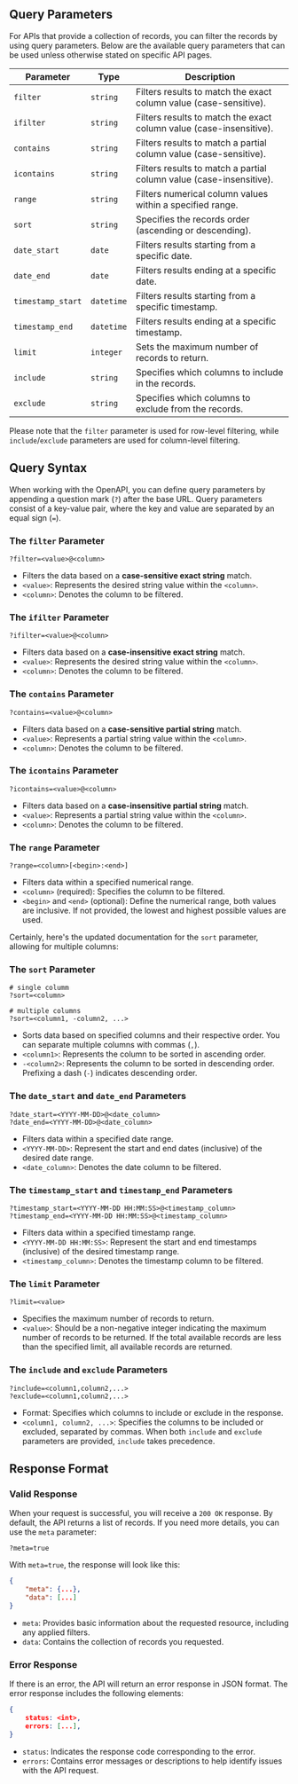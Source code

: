 ## Query Parameters

For APIs that provide a collection of records, you can filter the records by using query parameters.
Below are the available query parameters that can be used unless otherwise stated on specific API pages.

| Parameter         | Type       | Description                                                         |
| ----------------- | ---------- | ------------------------------------------------------------------- |
| `filter`          | `string`   | Filters results to match the exact column value (case-sensitive).   |
| `ifilter`         | `string`   | Filters results to match the exact column value (case-insensitive). |
| `contains`        | `string`   | Filters results to match a partial column value (case-sensitive).   |
| `icontains`       | `string`   | Filters results to match a partial column value (case-insensitive). |
| `range`           | `string`   | Filters numerical column values within a specified range.           |
| `sort`            | `string`   | Specifies the records order (ascending or descending).              |
| `date_start`      | `date`     | Filters results starting from a specific date.                      |
| `date_end`        | `date`     | Filters results ending at a specific date.                          |
| `timestamp_start` | `datetime` | Filters results starting from a specific timestamp.                 |
| `timestamp_end`   | `datetime` | Filters results ending at a specific timestamp.                     |
| `limit`           | `integer`  | Sets the maximum number of records to return.                       |
| `include`         | `string`   | Specifies which columns to include in the records.                  |
| `exclude`         | `string`   | Specifies which columns to exclude from the records.                |

Please note that the `filter` parameter is used for row-level filtering, while `include`/`exclude` parameters are used for column-level filtering.

## Query Syntax

When working with the OpenAPI, you can define query parameters by appending a question mark (`?`) after the base URL.
Query parameters consist of a key-value pair, where the key and value are separated by an equal sign (`=`).

### The `filter` Parameter

```http
?filter=<value>@<column>
```

- Filters the data based on a **case-sensitive exact string** match.
- `<value>`: Represents the desired string value within the `<column>`.
- `<column>`: Denotes the column to be filtered.

### The `ifilter` Parameter

```http
?ifilter=<value>@<column>
```

- Filters data based on a **case-insensitive exact string** match.
- `<value>`: Represents the desired string value within the `<column>`.
- `<column>`: Denotes the column to be filtered.

### The `contains` Parameter

```http
?contains=<value>@<column>
```

- Filters data based on a **case-sensitive partial string** match.
- `<value>`: Represents a partial string value within the `<column>`.
- `<column>`: Denotes the column to be filtered.

### The `icontains` Parameter

```http
?icontains=<value>@<column>
```

- Filters data based on a **case-insensitive partial string** match.
- `<value>`: Represents a partial string value within the `<column>`.
- `<column>`: Denotes the column to be filtered.

### The `range` Parameter

```http
?range=<column>[<begin>:<end>]
```

- Filters data within a specified numerical range.
- `<column>` (required): Specifies the column to be filtered.
- `<begin>` and `<end>` (optional): Define the numerical range, both values are inclusive. If not provided, the lowest and highest possible values are used.

Certainly, here's the updated documentation for the `sort` parameter, allowing for multiple columns:

### The `sort` Parameter

```http
# single columm
?sort=<column>

# multiple columns
?sort=<column1, -column2, ...>
```

- Sorts data based on specified columns and their respective order. You can separate multiple columns with commas (`,`).
- `<column1>`: Represents the column to be sorted in ascending order.
- `-<column2>`: Represents the column to be sorted in descending order. Prefixing a dash (`-`) indicates descending order.

### The `date_start` and `date_end` Parameters

```http
?date_start=<YYYY-MM-DD>@<date_column>
?date_end=<YYYY-MM-DD>@<date_column>
```

- Filters data within a specified date range.
- `<YYYY-MM-DD>`: Represent the start and end dates (inclusive) of the desired date range.
- `<date_column>`: Denotes the date column to be filtered.

### The `timestamp_start` and `timestamp_end` Parameters

```http
?timestamp_start=<YYYY-MM-DD HH:MM:SS>@<timestamp_column>
?timestamp_end=<YYYY-MM-DD HH:MM:SS>@<timestamp_column>
```

- Filters data within a specified timestamp range.
- `<YYYY-MM-DD HH:MM:SS>`: Represent the start and end timestamps (inclusive) of the desired timestamp range.
- `<timestamp_column>`: Denotes the timestamp column to be filtered.

### The `limit` Parameter

```http
?limit=<value>
```

- Specifies the maximum number of records to return.
- `<value>`: Should be a non-negative integer indicating the maximum number of records to be returned.
  If the total available records are less than the specified limit, all available records are returned.

### The `include` and `exclude` Parameters

```http
?include=<column1,column2,...>
?exclude=<column1,column2,...>
```

- Format: Specifies which columns to include or exclude in the response.
- `<column1, column2, ...>`: Specifies the columns to be included or excluded, separated by commas.
  When both `include` and `exclude` parameters are provided, `include` takes precedence.

## Response Format

### Valid Response

When your request is successful, you will receive a `200 OK` response. By default, the API returns a list of records.
If you need more details, you can use the `meta` parameter:

```http
?meta=true
```

With `meta=true`, the response will look like this:

```json
{
    "meta": {...},
    "data": [...]
}
```

- `meta`: Provides basic information about the requested resource, including any applied filters.
- `data`: Contains the collection of records you requested.

### Error Response

If there is an error, the API will return an error response in JSON format. The error response includes the following elements:

```json
{
    status: <int>,
    errors: [...],
}
```

- `status`: Indicates the response code corresponding to the error.
- `errors`: Contains error messages or descriptions to help identify issues with the API request.
